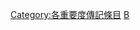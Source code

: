 {{Catnav|維基專題|歷史、地理與傳記專題|傳記專題|各重要度傳記條目}}
{{Catnav|維基百科協作|維基百科評級|各重要度條目|未知重要度條目}}
{{Empty category}}
{{Articles by Importance|topic=傳記|project=傳記}}
{{CategoryTOC}}
[[Category:各重要度傳記條目|Category:各重要度傳記條目]]
[[Category:未知重要度條目|B]]